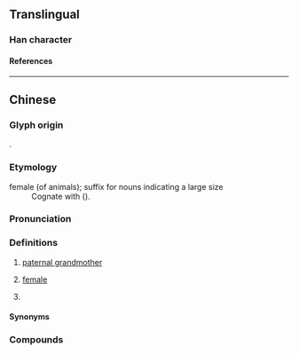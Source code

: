 {{character info}}
==Translingual==

===Han character===
{{Han char|rn=38|rad=女|as=11|sn=14|four=|canj=VIDD|ids=⿰女麻}}

====References====
{{Han ref|kx=0270.311|hdz=80018.130|uh=5AF2}}

----

==Chinese==
{{zh-forms}}

===Glyph origin===
{{Han compound|女|麻|ls=psc|c1=s|c2=p|t1=woman}}.

===Etymology===
; female (of animals); suffix for nouns indicating a large size
: Cognate with {{zh-l|媽|mother}} ({{zh-ref|Schuessler, 2007}}).

===Pronunciation===
{{zh-pron
|c=maa4
|h=pfs=mà;gd=ma2
|mb=mâ
|cat=n,h:suf
}}

===Definitions===
{{zh-hanzi}}

# {{lb|zh|Cantonese}} [[paternal grandmother]]
# {{lb|zh|Hakka|Min Bei}} [[female]]
# {{lb|zh|Hakka}} {{n-g|Suffix for certain nouns, often indicating a large size.}}
#: {{zh-x|勺{so̍k}嫲{mà}|ladle|H}}

====Synonyms====
{{zh-dial|祖母}}

===Compounds===
{{zh-der|嫲嫲|阿嫲|太嫲|刀嫲|勺嫲|息嫲|杓嫲|泥嫲|牛嫲|狗嫲|痴嫲|笠嫲|糟嫲|羊嫲|舌嫲|薑嫲|蝨嫲|車嫲|酵嫲|鴨嫲|伯勞嫲|倒頭嫲|呱喇嫲|大坵嫲|大夫嫲|學老嫲|巴掌嫲|拳頭嫲|狗嫲蛇|糟嫲肉|老猴嫲|老貨嫲|賺食嫲|鴨嫲蹄|抽豬嫲子|赤腳嫲踏|雞嫲}}